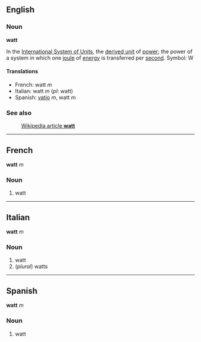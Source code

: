 ==English==
===Noun===
'''watt''' 

In the [[International System of Units]], the [[derived unit]] of [[power]]; the power of a system in which one [[joule]] of [[energy]] is transferred per [[second]].  Symbol: W

====Translations====

*French: watt ''m'' 
*Italian: watt ''m'' (''pl'': watt)
*Spanish: [[vatio]] ''m'', watt ''m''

===See also===
:[[en:watt|Wikipedia article '''watt''']]

----

==French==
'''watt''' ''m''

===Noun===

#watt

----

==Italian==
'''watt''' ''m''

===Noun===

#watt
#(''plural'') watts

----

==Spanish==
'''watt''' ''m''

===Noun===

#watt